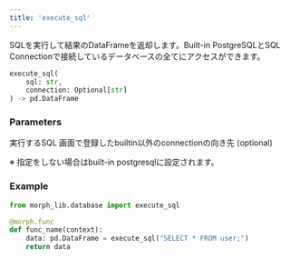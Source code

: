 ```yaml
---
title: 'execute_sql'
---
```


SQLを実行して結果のDataFrameを返却します。Built-in PostgreSQLとSQL Connectionで接続しているデータベースの全てにアクセスができます。

```python morph_lib.database
execute_sql(
	sql: str,
	connection: Optional[str]
) -> pd.DataFrame
```

### Parameters

<ParamField body="sql" type="string" required>
実行するSQL
</ParamField>

<ParamField body="connection" type="string" optional>
画面で登録したbuiltin以外のconnectionの向き先 (optional)

※ 指定をしない場合はbuilt-in postgresqlに設定されます。
</ParamField>

### Example

```python
from morph_lib.database import execute_sql

@morph.func
def func_name(context):
	data: pd.DataFrame = execute_sql("SELECT * FROM user;")
	return data
```